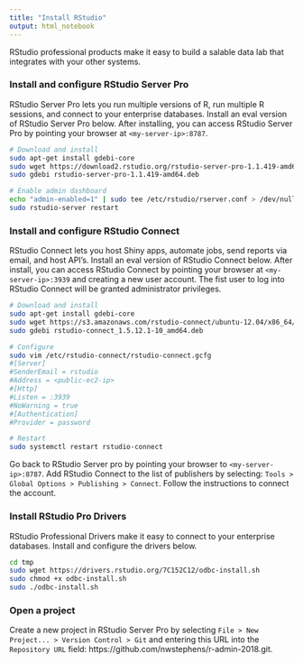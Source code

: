 ```yaml
---
title: "Install RStudio"
output: html_notebook
---
```


RStudio professional products make it easy to build a salable data lab that integrates with your other systems.

### Install and configure RStudio Server Pro

RStudio Server Pro lets you run multiple versions of R, run multiple R sessions, and connect to your enterprise databases. Install an eval version of RStudio Server Pro below. After installing, you can access RStudio Server Pro by pointing your browser at `<my-server-ip>:8787`.

```bash
# Download and install
sudo apt-get install gdebi-core
sudo wget https://download2.rstudio.org/rstudio-server-pro-1.1.419-amd64.deb
sudo gdebi rstudio-server-pro-1.1.419-amd64.deb

# Enable admin dashboard
echo "admin-enabled=1" | sudo tee /etc/rstudio/rserver.conf > /dev/null
sudo rstudio-server restart
```

### Install and configure RStudio Connect

RStudio Connect lets you host Shiny apps, automate jobs, send reports via email, and host API's. Install an eval version of RStudio Connect below. After install, you can access RStudio Connect by pointing your browser at `<my-server-ip>:3939` and creating a new user account. The fist user to log into RStudio Connect will be granted administrator privileges.

```bash
# Download and install
sudo apt-get install gdebi-core
sudo wget https://s3.amazonaws.com/rstudio-connect/ubuntu-12.04/x86_64/rstudio-connect_1.5.12.1-10_amd64.deb
sudo gdebi rstudio-connect_1.5.12.1-10_amd64.deb

# Configure
sudo vim /etc/rstudio-connect/rstudio-connect.gcfg
#[Server]
#SenderEmail = rstudio
#Address = <public-ec2-ip>
#[Http]
#Listen = :3939
#NoWarning = true
#[Authentication]
#Provider = password

# Restart
sudo systemctl restart rstudio-connect
```

Go back to RStudio Server pro by pointing your browser to `<my-server-ip>:8787`. Add RStudio Connect to the list of publishers by selecting: `Tools > Global Options > Publishing > Connect`. Follow the instructions to connect the account.

### Install RStudio Pro Drivers

RStudio Professional Drivers make it easy to connect to your enterprise databases. Install and configure the drivers below.

```bash
cd tmp
sudo wget https://drivers.rstudio.org/7C152C12/odbc-install.sh
sudo chmod +x odbc-install.sh
sudo ./odbc-install.sh
```

### Open a project

Create a new project in RStudio Server Pro by selecting `File > New Project... > Version Control > Git` and entering this URL into the `Repository URL` field: https://github.com/nwstephens/r-admin-2018.git.

